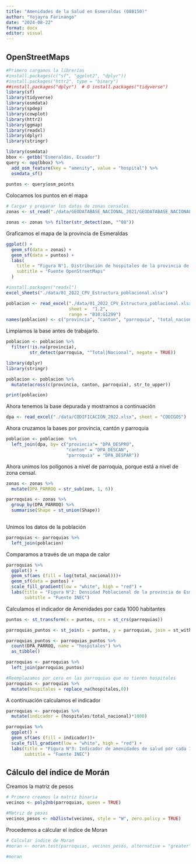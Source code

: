 ---
title: "Amenidades de la Salud en Esmeraldas (080150)"
author: "Yojayra Farinango"
date: "2024-08-22"
format: docx
editor: visual
---

## OpenStreetMaps

```{r, message=FALSE}
#Primero cargamos la librerías
#install.packages(c("sf", "ggplot2", "dplyr"))
#install.packages("httr2", type = "binary")
##install.packages("dplyr")  # O install.packages("tidyverse")
library(sf)
library(tidyverse)
library(osmdata)
library(spdep)
library(cowplot)
library(httr2)
library(ggmap)
library(readxl)
library(dplyr)
library(stringr)            

```

```{r}

library(osmdata)
bbox <- getbb("Esmeraldas, Ecuador")
query <- opq(bbox) %>%
  add_osm_feature(key = "amenity", value = "hospital") %>% 
  osmdata_sf()
  
puntos <- query$osm_points


```

Colocamos los puntos en el mapa

```{r}
# Cargar y preparar los datos de zonas censales
zonas <- st_read("./data/GEODATABASE_NACIONAL_2021/GEODATABASE_NACIONAL_2021.gdb/", layer = "zon_a")

zonas <- zonas %>% filter(str_detect(zon, "^08"))
```

Graficamos el mapa de la provincia de Esmeraldas

```{r, echo =FALSE, fig.height= 6, fig.dpi= 400}

ggplot() +
  geom_sf(data = zonas) +
  geom_sf(data = puntos) +
  labs(
    title = "Figura N°1. Distribución de hospitales de la provincia de Esmeraldas",
    subtitle = "Fuente OpenStreetMaps"
  )


```

```{r}
#install.packages("readxl")
excel_sheets("./data/01_2022_CPV_Estructura_poblacional.xlsx")

poblacion <- read_excel("./data/01_2022_CPV_Estructura_poblacional.xlsx",
                        sheet =  "1.2",
                        range = "B10:G1299")
names(poblacion) <- c("provincia", "canton", "parroquia", "total_nacional", "hombres", "mujeres")
```

Limpiamos la base antes de trabajarlo.

```{r}
poblacion <- poblacion %>%
  filter(!is.na(provincia),
         str_detect(parroquia, "^Total|Nacional", negate = TRUE))

library(dplyr)
library(stringr)

poblacion <- poblacion %>%
  mutate(across(c(provincia, canton, parroquia), str_to_upper))

print(poblacion)

```

Ahora tenemos la base depurada y mostramos a continuación

```{r}
dpa <- read_excel("./data/CODIFICACIÓN_2022.xlsx", sheet = "CODIGOS")
```

Ahora cruzamos la bases por provincia, cantón y parroquia

```{r}
poblacion <- poblacion  %>%
  left_join(dpa, by= c("provincia"= "DPA_DESPRO",
                       "canton" = "DPA_DESCAN",
                       "parroquia" = "DPA_DESPAR"))
```

Ahora unimos los polígonos a nivel de parroquia, porque está a nivel de zona censal.

```{r}
zonas <- zonas %>%
  mutate(DPA_PARROQ = str_sub(zon, 1, 6))

parroquias <- zonas %>%
  group_by(DPA_PARROQ) %>%
  summarise(Shape = st_union(Shape))
  
```

Unimos los datos de la población

```{r}
parroquias <- parroquias %>%
  left_join(poblacion)
```

Comparamos a través de un mapa de calor

```{r, echo =FALSE, fig.height= 6, fig.dpi= 400}
parroquias %>%
  ggplot() +
  geom_sf(aes (fill = log(total_nacional)))+
  geom_sf(data = puntos) + 
  scale_fill_gradient(low = "white", high = "red") +
  labs(title = "Figura N°2: Densidad Poblacional de la provincia de Esmeraldas",
       subtitle = "Fuente INEC")
```

Calculamos el indicador de Amenidades por cada 1000 habitantes

```{r}
puntos <- st_transform(x = puntos, crs = st_crs(parroquias))

parroquias_puntos <- st_join(x = puntos, y = parroquias, join = st_within)

parroquias_puntos <- parroquias_puntos %>%
  count(DPA_PARROQ, name = "hospitales") %>%
  as_tibble()

parroquias <- parroquias %>%
  left_join(parroquias_puntos)

#Reemplazamos por cero en las parroquias que no tienen hospitales
parroquias <- parroquias %>%
  mutate(hospitales = replace_na(hospitales,0))
```

A continuación calculamos el indicador

```{r, echo =FALSE, fig.height= 6, fig.dpi= 400}

parroquias <- parroquias %>%
  mutate(indicador = (hospitales/total_nacional)*1000)

parroquias %>%
  ggplot() +
  geom_sf(aes (fill = indicador))+
  scale_fill_gradient(low = "white", high = "red") +
  labs(title = "Figura N°3: Indicador de amenidades de salud por cada 1000 habitantes en Esmeraldas",
       subtitle = "Fuente INEC")
```

## Cálculo del índice de Morán

Creamos la matriz de pesos

```{r}
# Primero creamos la matriz binaria
vecinos <- poly2nb(parroquias, queen = TRUE)

#Matriz de pesos
vecinos_pesos <- nb2listw(vecinos, style = "W", zero.policy = TRUE)
```

Procedemos a cálcular el índice de Moran

```{r, warning=FALSE}

# Calcular índice de Moran
#moran <- moran.test(parroquias, vecinos_pesos, alternative = "greater")

#moran
```
